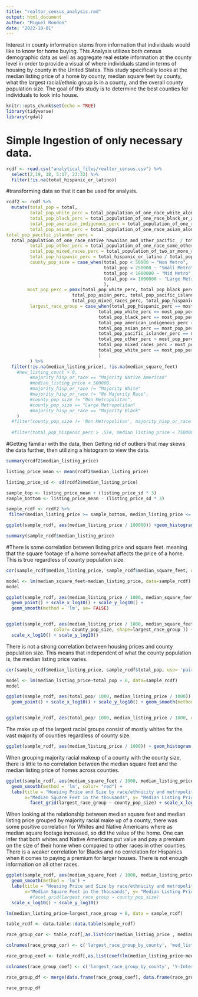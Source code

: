 ```yaml
---
title: "realtor_census_analysis.rmd"
output: html_document
author: "Miguel Rondon"
date: "2022-10-01"
---
```


Interest in county information stems from information that individuals would 
like to know for home buying. This Analysis utilizes both census demographic
data as well as aggregate real estate information at the county level in order 
to provide a visual of where individuals stand in terms of housing by county in
the United States. This study specifically looks at the median listing price of 
a home by county, median square feet by county, what the largest racial/ethnic
group is in a county, and the overall county population size. The goal of this 
study is to determine the best counties for individuals to look into house. 

```r
knitr::opts_chunk$set(echo = TRUE)
library(tidyverse)
library(rgdal)
```

# Simple Ingestion of only necessary data. 
```r

rcdf <- read.csv("analytical_files/realtor_census.csv") %>% 
  select(2,19, 18, 5:17, 23:32) %>% 
  filter(!is.na(total_hispanic_or_latino))


``` 

#transforming data so that it can be used for analysis.
``` r
rcdf2 <- rcdf %>% 
  mutate(total_pop = total,
         total_pop_white_perc = total_population_of_one_race_white_alone / total_pop,
         total_pop_black_perc = total_population_of_one_race_black_or_african_american_alone / total_pop,
         total_pop_american_indigenous_perc = total_population_of_one_race_american_indian_and_alaska_native_ / total_pop,
         total_pop_asian_perc = total_population_of_one_race_asian_alone / total_pop, 
total_pop_pacific_islander_perc = 
  total_population_of_one_race_native_hawaiian_and_other_pacific_ / total_pop,
         total_pop_other_perc = total_population_of_one_race_some_other_race_alone / total_pop, 
         total_pop_mixed_races_perc = total_population_of_two_or_more_races / total_pop,
         total_pop_hispanic_perc = total_hispanic_or_latino / total_pop,
         county_pop_size = case_when(total_pop < 50000 ~ "Non Metro",
                                     total_pop < 250000 ~ "Small Metro",
                                     total_pop < 1000000 ~ "Mid Metro", 
                                     total_pop >= 1000000 ~ "Large Metro"
                                     ),
        most_pop_perc = pmax(total_pop_white_perc, total_pop_black_perc, total_pop_american_indigenous_perc,
                         total_pop_asian_perc, total_pop_pacific_islander_perc, total_pop_other_perc,
                         total_pop_mixed_races_perc, total_pop_hispanic_perc),
         largest_race_group = case_when(total_pop_hispanic_perc == most_pop_perc ~ "Hispanic",
                                   total_pop_white_perc == most_pop_perc ~ "White",
                                   total_pop_black_perc == most_pop_perc ~ "Black",
                                   total_pop_american_indigenous_perc == most_pop_perc ~ "Native American", 
                                   total_pop_asian_perc == most_pop_perc ~ "Asian", 
                                   total_pop_pacific_islander_perc == most_pop_perc ~ "Pacific Islander", 
                                   total_pop_other_perc > most_pop_perc ~ "Other Race", 
                                   total_pop_mixed_races_perc > most_pop_perc ~ "Mixed Races",
                                   total_pop_white_perc == most_pop_perc ~ "White"
                                   )
         ) %>% 
  filter(!is.na(median_listing_price), !is.na(median_square_feet)
    #new_listing_count > 0,
         #majority_hisp_or_race == "Majority Native American"
         #median_listing_price < 500000, 
         #majority_hisp_or_race != "Majority White"
         #majority_hisp_or_race != "No Majority Race", 
         #county_pop_size != "Non Metropolitan",
         #county_pop_size == "Large Metropolitan"
         #majority_hisp_or_race == "Majority Black"
    )
  #filter(county_pop_size != 'Non Metropolitan', majority_hisp_or_race == "Majority Hispanic")
  
  #filter(total_pop_hispanic_perc > .5)#, median_listing_price < 750000)#, county_pop_size != 'Non Metropolitan')

```

#Getting familiar with the data, then Getting rid of outliers that may skews the
data further, then utilizing a histogram to view the data.
```r
summary(rcdf2$median_listing_price)

listing_price_mean <- mean(rcdf2$median_listing_price)

listing_price_sd <- sd(rcdf2$median_listing_price)

sample_top <- listing_price_mean + (listing_price_sd * 3) 
sample_bottom <- listing_price_mean - (listing_price_sd * 3)

sample_rcdf <- rcdf2 %>% 
 filter(median_listing_price >= sample_bottom, median_listing_price <= sample_top)

ggplot(sample_rcdf, aes(median_listing_price / 100000)) +geom_histogram()

summary(sample_rcdf$median_listing_price)

```

#There is some correlation between listing price and square feet. meaning that the 
square footage of a home somewhat affects the price of a home. This is true 
regardless of county population size. 

```r

cor(sample_rcdf$median_listing_price, sample_rcdf$median_square_feet, use= 'pairwise.complete.obs')

model <- lm(median_square_feet~median_listing_price, data=sample_rcdf)
model

ggplot(sample_rcdf, aes(median_listing_price / 1000, median_square_feet,)) + 
  geom_point() + scale_x_log10() + scale_y_log10() + 
  geom_smooth(method = 'lm', se= FALSE)


ggplot(sample_rcdf, aes(median_listing_price / 1000, median_square_feet,
                  color= county_pop_size, shape=largest_race_group )) + geom_point() +
  scale_x_log10() + scale_y_log10()

``` 


There is not a strong correlation between housing prices and county population 
size. This means that independent of what the county population is, the median 
listing price varies. 
```r

cor(sample_rcdf$median_listing_price, sample_rcdf$total_pop, use= 'pairwise.complete.obs')

model <- lm(median_listing_price~total_pop + 0, data=sample_rcdf)
model

ggplot(sample_rcdf, aes(total_pop/ 1000, median_listing_price / 1000)) + 
  geom_point() + scale_x_log10() + scale_y_log10() + geom_smooth(method = 'lm', se= FALSE)


ggplot(sample_rcdf, aes(total_pop/ 1000, median_listing_price / 1000, color= county_pop_size, shape=largest_race_group)) + geom_point() + scale_x_log10() + scale_y_log10() 

```
The make up of the largest racial groups consist of mostly whites for the vast 
majority of counties regardless of county size. 
```r
ggplot(sample_rcdf, aes(median_listing_price / 1000)) + geom_histogram() + facet_wrap(vars(largest_race_group))
```

When grouping majority racial makeup of a county with the county size, there is 
little to no correlation between the median square feet and the median listing 
price of homes across counties.

```r
ggplot(sample_rcdf, aes(median_square_feet / 1000, median_listing_price / 10000)) + geom_line(color= "blue") + 
  geom_smooth(method = 'lm', color= "red") + 
  labs(title = "Housing Price and Size by race/ethnicity and metropolitan type",
       x="Median Square Feet in the thousands", y= "Median Listing Price in the tens of thousands") + 
         facet_grid(largest_race_group ~ county_pop_size) + scale_x_log10() + scale_y_log10()
```

When looking at the relationship between median square feet and median listing 
price grouped by majority racial make up of a county, there was some positive
correlation for Whites and Native Americans where as median square footage 
increased, so did the value of the home. One can infer that both whites and 
Native Americans put value and pay a premium on the size of their home when 
compared to other races in other counties. There is a weaker correlation 
for Blacks and no correlation for Hispanics when it comes to paying a premium 
for larger houses. There is not enough information on all other races.
```r

ggplot(sample_rcdf, aes(median_square_feet / 1000, median_listing_price / 10000, color=largest_race_group)) + geom_point() +  
  geom_smooth(method = 'lm') + 
  labs(title = "Housing Price and Size by race/ethnicity and metropolitan type",
       x="Median Square Feet in the thousands", y= "Median Listing Price in the tens of thousands") + 
         #facet_grid(largest_race_group ~ county_pop_size) 
  scale_x_log10() + scale_y_log10()

lm(median_listing_price~largest_race_group + 0, data = sample_rcdf)
```

```r
table_rcdf <- data.table::data.table(sample_rcdf)

race_group_cor <- table_rcdf[,as.list(cor(median_listing_price , median_square_feet)), by=largest_race_group]

colnames(race_group_cor) <- c('largest_race_group_by_county', 'med_list_price_med_sq_ft_correlation')

race_group_coef <- table_rcdf[,as.list(coef(lm(median_listing_price~median_square_feet))), by=largest_race_group]

colnames(race_group_coef) <- c('largest_race_group_by_county', 'Y-Intercept', 'coefficient')

race_group_df <- merge(data.frame(race_group_coef), data.frame(race_group_cor), by='largest_race_group_by_county')

race_group_df

```

